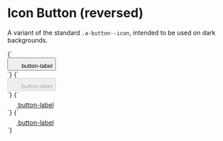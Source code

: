 
<Meta title="Atoms/Button/Icon-reversed" />

# Icon Button (reversed)

A variant of the standard `.a-button--icon`, intended to be used on dark backgrounds.

<Canvas>
  <Story name="Icon-reversed">
    {`
      <div class="u-bg--gray-90 u-padding-m">
        <button type="button" class="a-button a-button--icon a-button--icon-reversed" title="button-label">
          <svg width="20" height="20" class="a-icon" aria-hidden="true" focusable="false">
            <use xlink:href="${icons}#icon-plus"></use>
          </svg>
          <span class="u-sr-only">button-label</span>
        </button>
      </div>
    `}
  </Story>
  <Story name="Icon-reversed [disabled]">
    {`
      <div class="u-bg--gray-90 u-padding-m">
        <button type="button" class="a-button a-button--icon a-button--icon-reversed" title="button-label" disabled>
          <svg width="20" height="20" class="a-icon" aria-hidden="true" focusable="false">
            <use xlink:href="${icons}#icon-plus"></use>
          </svg>
          <span class="u-sr-only">button-label</span>
        </button>
      </div>
    `}
  </Story>
</Canvas>


<Canvas>
  <Story name="Icon-reversed anchor">
    {`
      <div class="u-bg--gray-90 u-padding-m">
        <a href="/" class="a-button a-button--icon a-button--icon-reversed" title="button-label">
          <svg width="20" height="20" class="a-icon" aria-hidden="true" focusable="false">
            <use xlink:href="${icons}#icon-plus"></use>
          </svg>
          <span class="u-sr-only">button-label</span>
        </a>
      </div>
    `}
  </Story>
  <Story name="Icon-reversed anchor [disabled]">
    {`
      <div class="u-bg--gray-90 u-padding-m">
        <a href="/" class="a-button a-button--icon a-button--icon-reversed" title="button-label" aria-disabled="true">
          <svg width="20" height="20" class="a-icon" aria-hidden="true" focusable="false">
            <use xlink:href="${icons}#icon-plus"></use>
          </svg>
          <span class="u-sr-only">button-label</span>
        </a>
      </div>
    `}
  </Story>
</Canvas>
